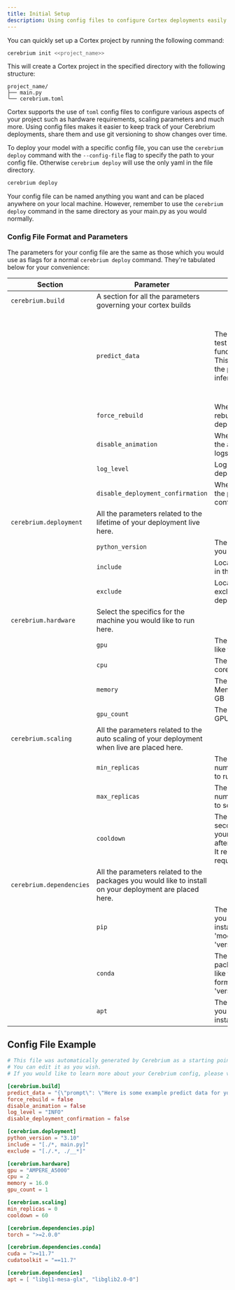 ```yaml
---
title: Initial Setup
description: Using config files to configure Cortex deployments easily and quickly
---
```


You can quickly set up a Cortex project by running the following command:

```bash
cerebrium init <<project_name>>
```

This will create a Cortex project in the specified directory with the following structure:

```
project_name/
├── main.py
└── cerebrium.toml
```

Cortex supports the use of `toml` config files to configure various aspects of your project such as hardware requirements, scaling parameters and much more.
Using config files makes it easier to keep track of your Cerebrium deployments, share them and use git versioning to show changes over time.

To deploy your model with a specific config file, you can use the `cerebrium deploy` command with the `--config-file` flag to specify the path to your config file. Otherwise `cerebrium deploy` will use the only yaml in the file directory.

```bash
cerebrium deploy
```

Your config file can be named anything you want and can be placed anywhere on your local machine. However, remember to use the `cerebrium deploy` command in the same directory as your main.py as you would normally.

### Config File Format and Parameters

The parameters for your config file are the same as those which you would use as flags for a normal `cerebrium deploy` command. They're tabulated below for your convenience:

| Section                  | Parameter                                                                                                | Description                                                                                                 | Type        | Default                                                                                                                              |
| ------------------------ | -------------------------------------------------------------------------------------------------------- | ----------------------------------------------------------------------------------------------------------- | ----------- | ------------------------------------------------------------------------------------------------------------------------------------ |
| `cerebrium.build`        | A section for all the parameters governing your cortex builds                                            |                                                                                                             |             |                                                                                                                                      |
|                          | `predict_data`                                                                                           | The data to use to test your predict function on build. This is the same as the payload in a inference call | string      | '{"prompt": "Here is some example predict data for your cerebrium.toml which will be used to test your predict function on build."}' |
|                          | `force_rebuild`                                                                                          | Whether to force a rebuild of your deployment                                                               | boolean     | false                                                                                                                                |
|                          | `disable_animation`                                                                                      | Whether to disable the animation in the logs.                                                               | boolean     | false                                                                                                                                |
|                          | `log_level`                                                                                              | Log level for the deployment                                                                                | string      | INFO                                                                                                                                 |
|                          | `disable_deployment_confirmation`                                                                        | Whether to disable the pre-deployment confirmation prompt                                                   | boolean     | false                                                                                                                                |
| `cerebrium.deployment`   | All the parameters related to the lifetime of your deployment live here.                                 |                                                                                                             |             |
|                          | `python_version`                                                                                         | The Python version you would like to run                                                                    | float       | 3.9                                                                                                                                  |
|                          | `include`                                                                                                | Local files to include in the deployment                                                                    | string      | '[./*, main.py]'                                                                                                                     |
|                          | `exclude`                                                                                                | Local Files to exclude from the deployment                                                                  | string      | '[./.*, ./__*]'                                                                                                                      |
| `cerebrium.hardware`     | Select the specifics for the machine you would like to run here.                                         |                                                                                                             |             |
|                          | `gpu`                                                                                                    | The GPU you would like to use.                                                                              | string      | AMPERE_A5000                                                                                                                         |
|                          | `cpu`                                                                                                    | The number of CPU cores to use                                                                              | int         | 2                                                                                                                                    |
|                          | `memory`                                                                                                 | The amount of Memory to use in GB                                                                           | float       | 14.5                                                                                                                                 |
|                          | `gpu_count`                                                                                              | The number of GPUs to specify                                                                               | int         | 2                                                                                                                                    |
| `cerebrium.scaling`      | All the parameters related to the auto scaling of your deployment when live are placed here.             |                                                                                                             |             |
|                          | `min_replicas`                                                                                           | The minimum number of replicas to run.                                                                      | int         | 0                                                                                                                                    |
|                          | `max_replicas`                                                                                           | The maximum number of replicas to scale to.                                                                 | int         | \*plan limit                                                                                                                         |
|                          | `cooldown`                                                                                               | The number of seconds to keep your model warm after each request. It resets after every request ends.       | int         | 60                                                                                                                                   |
| `cerebrium.dependencies` | All the parameters related to the packages you would like to install on your deployment are placed here. |                                                                                                             |             |
|                          | `pip`                                                                                                    | The pip packages you would like to install. In the format 'module' = 'version_constraints'                  | dict (toml) |                                                                                                                                      |
|                          | `conda`                                                                                                  | The conda packages you would like to install. In the format 'module' = 'version_constraints'                | dict (toml) |                                                                                                                                      |
|                          | `apt`                                                                                                    | The apt packages you would like to install.                                                                 | list (toml) |                                                                                                                                      |

## Config File Example

```toml
# This file was automatically generated by Cerebrium as a starting point for your project.
# You can edit it as you wish.
# If you would like to learn more about your Cerebrium config, please visit https://docs.cerebrium.ai/cerebrium/environments/initial-setup#config-file-example

[cerebrium.build]
predict_data = "{\"prompt\": \"Here is some example predict data for your cerebrium.toml which will be used to test your predict function on build.\"}"
force_rebuild = false
disable_animation = false
log_level = "INFO"
disable_deployment_confirmation = false

[cerebrium.deployment]
python_version = "3.10"
include = "[./*, main.py]"
exclude = "[./.*, ./__*]"

[cerebrium.hardware]
gpu = "AMPERE_A5000"
cpu = 2
memory = 16.0
gpu_count = 1

[cerebrium.scaling]
min_replicas = 0
cooldown = 60

[cerebrium.dependencies.pip]
torch = ">=2.0.0"

[cerebrium.dependencies.conda]
cuda = ">=11.7"
cudatoolkit = "==11.7"

[cerebrium.dependencies]
apt = [ "libgl1-mesa-glx", "libglib2.0-0"]

```
